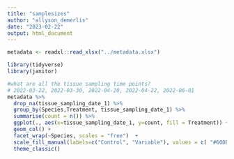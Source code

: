 ```yaml
---
title: "samplesizes"
author: "allyson_demerlis"
date: "2023-02-22"
output: html_document
---
```


```r
metadata <- readxl::read_xlsx("../metadata.xlsx")

library(tidyverse)
library(janitor)
```


```r

#what are all the tissue sampling time points?
# 2022-03-22, 2022-03-30, 2022-04-20, 2022-04-22, 2022-06-01
metadata %>% 
  drop_na(tissue_sampling_date_1) %>% 
  group_by(Species,Treatment, tissue_sampling_date_1) %>% 
  summarise(count = n()) %>% 
  ggplot(., aes(x=tissue_sampling_date_1, y=count, fill = Treatment)) +
  geom_col() +
  facet_wrap(~Species, scales = "free")  +
  scale_fill_manual(labels=c("Control", "Variable"), values = c( "#60DBDB", "#F54A34")) +
  theme_classic()

```


